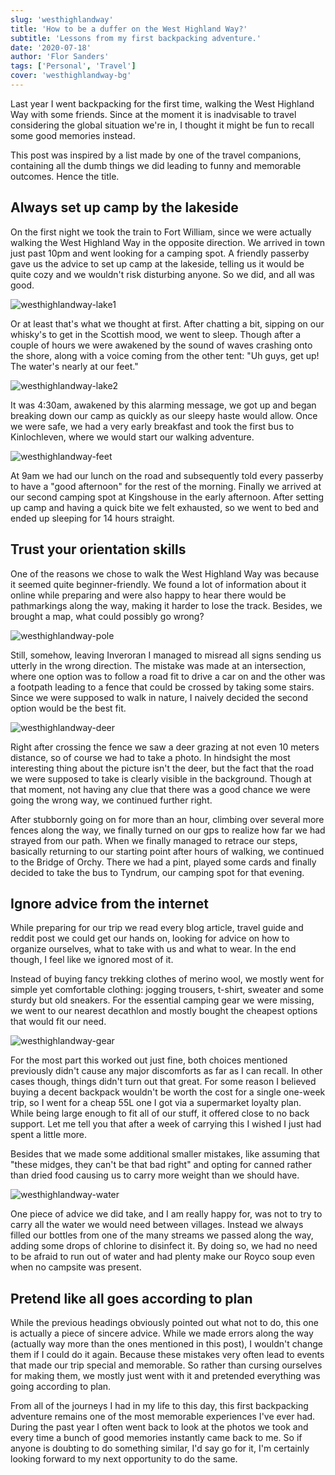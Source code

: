 ```yaml
---
slug: 'westhighlandway'
title: 'How to be a duffer on the West Highland Way?'
subtitle: 'Lessons from my first backpacking adventure.'
date: '2020-07-18'
author: 'Flor Sanders'
tags: ['Personal', 'Travel']
cover: 'westhighlandway-bg'
---
```


Last year I went backpacking for the first time, walking the West Highland Way with some friends. Since at the moment it is inadvisable to travel considering  the global situation we're in, I thought it might be fun to recall some  good memories instead.          

This post was inspired by a list made by one of the travel companions,  containing all the dumb things we did leading to funny and memorable outcomes. Hence the title.

## Always set up camp by the lakeside

On the first night we took the train to Fort William, since we were actually walking the West Highland Way in the opposite direction. We arrived in town just past 10pm and went looking for a camping spot. A friendly passerby gave us the advice to set up camp at the lakeside, telling us it would be quite cozy and we wouldn't risk disturbing anyone. So we did, and all was good.

![westhighlandway-lake1](westhighlandway.assets/westhighlandway-lake1.jpg)

Or at least that's what we thought at first. After chatting a bit, sipping on our whisky's to get in the Scottish mood, we went to sleep. Though after a couple of hours we were awakened by the sound of waves crashing onto the shore, along with a voice coming from the  other tent: "Uh guys, get up! The water's nearly at our feet."

![westhighlandway-lake2](westhighlandway.assets/westhighlandway-lake2.jpg) 

It was 4:30am, awakened by this alarming message, we got up and began breaking down our camp as quickly as our sleepy haste would allow. Once we were safe, we had a very early breakfast and took the first bus to Kinlochleven, where we would start our walking adventure.

![westhighlandway-feet](westhighlandway.assets/westhighlandway-feet.jpg)

At 9am we had our lunch on the road and subsequently told  every passerby to have a "good afternoon" for the rest of the morning.  Finally we arrived at our second camping spot at Kingshouse in the early afternoon. After setting up camp and having a quick bite we felt  exhausted, so we went to bed and ended up sleeping for 14 hours  straight.

##  Trust your orientation skills 

One of the reasons we chose to walk the West Highland Way was because it seemed quite beginner-friendly. We found a lot of information about it online while preparing and were also happy to hear there would be pathmarkings along the way, making it harder to lose the track. Besides, we brought a map, what could possibly go wrong? 

![westhighlandway-pole](westhighlandway.assets/westhighlandway-pole.jpg)

Still, somehow, leaving Inveroran I managed to misread all signs sending us utterly in the wrong direction. The mistake was made at an intersection, where one option was to follow a road fit to drive a car on and the other was a footpath leading to a fence that could be crossed by taking some stairs. Since we were supposed to walk in nature, I naively decided the second option would be the best fit.

![westhighlandway-deer](westhighlandway.assets/westhighlandway-deer.jpg)

Right after crossing the fence we saw a deer grazing at not even 10 meters distance, so of course we had to take a photo. In hindsight the most interesting thing about the picture isn't the deer, but the fact that the road we were supposed to take is clearly visible in the background. Though at that moment, not having any clue that there was a good chance we were going the wrong way, we continued further right.

After stubbornly going on for more than an hour, climbing over several more fences along the way, we finally turned on our gps to realize how far we had strayed from our path. When we finally managed to retrace our steps, basically returning to our starting point after hours of walking, we continued to the Bridge of Orchy. There we had a pint, played some cards and finally decided to take the bus to Tyndrum, our camping spot for that evening. 

##  Ignore advice from the internet

While preparing for our trip we read every blog article, travel guide and reddit post we could get our hands on, looking for advice on how to organize ourselves, what to take with us and what to wear. In the end though, I feel like we ignored most of it.

Instead of buying fancy trekking clothes of merino wool, we mostly went for simple yet comfortable clothing: jogging trousers, t-shirt, sweater and some sturdy but old sneakers. For the essential camping gear we were missing, we went to our nearest decathlon and mostly bought the cheapest options that would fit our need.

![westhighlandway-gear](westhighlandway.assets/westhighlandway-gear.jpg)

For the most part this worked out just fine, both choices mentioned previously didn't cause any major discomforts as far as I can recall. In other cases though, things didn't turn out that great. For some reason I believed buying a decent backpack wouldn't be worth the cost for a single one-week trip, so I went for a cheap 55L one I got via a supermarket loyalty plan. While being large enough to fit all of our stuff, it offered close to no back support. Let me tell you that after a week of carrying this I wished I just had spent a little more.

Besides that we made some additional smaller mistakes, like assuming that "these midges, they can't be that bad right" and opting for canned rather than dried food causing us to carry more weight than we should have.

![westhighlandway-water](westhighlandway.assets/westhighlandway-water.jpg)

One piece of advice we did take, and I am really happy for, was not to try to carry all the water we would need between villages. Instead we always filled our bottles from one of the many streams we passed along the way, adding some drops of chlorine to disinfect it. By doing so, we had no need to be afraid to run out of water and had plenty make our Royco soup even when no campsite was present.

##  Pretend like all goes according to plan 

While the previous headings obviously pointed out what not to do, this one is actually a piece of sincere advice. While we made errors along the way (actually way more than the ones mentioned in this post), I wouldn't change them if I could do it again. Because these mistakes very often lead to events that made our trip special and memorable. So rather than cursing ourselves for making them, we mostly just went with it and pretended everything was going according to plan. 

From all of the journeys I had in my life to this day, this first backpacking adventure remains one of the most memorable experiences I've ever had. During the past year I often went back to look at the photos we took and every time a bunch of good memories instantly came back to me. So if anyone is doubting to do something similar, I'd say go for it, I'm certainly looking forward to my next opportunity to do the same.

